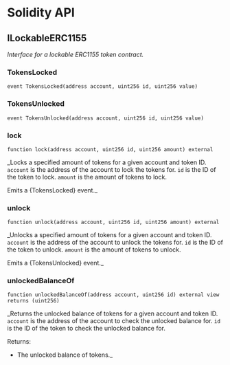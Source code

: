# Solidity API

## ILockableERC1155

_Interface for a lockable ERC1155 token contract._

### TokensLocked

```solidity
event TokensLocked(address account, uint256 id, uint256 value)
```

### TokensUnlocked

```solidity
event TokensUnlocked(address account, uint256 id, uint256 value)
```

### lock

```solidity
function lock(address account, uint256 id, uint256 amount) external
```

_Locks a specified amount of tokens for a given account and token ID. `account` is the address of the account to lock the tokens for. `id` is the ID of the token to lock. `amount` is the amount of tokens to lock.

Emits a {TokensLocked} event._

### unlock

```solidity
function unlock(address account, uint256 id, uint256 amount) external
```

_Unlocks a specified amount of tokens for a given account and token ID. `account` is the address of the account to unlock the tokens for. `id` is the ID of the token to unlock. `amount` is the amount of tokens to unlock.

Emits a {TokensUnlocked} event._

### unlockedBalanceOf

```solidity
function unlockedBalanceOf(address account, uint256 id) external view returns (uint256)
```

_Returns the unlocked balance of tokens for a given account and token ID. `account` is the address of the account to check the unlocked balance for. `id` is the ID of the token to check the unlocked balance for.

Returns:

- The unlocked balance of tokens._

